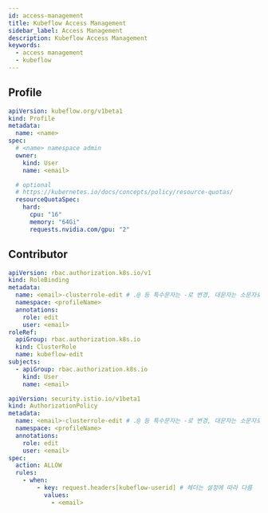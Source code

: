 ```yaml
---
id: access-management
title: Kubeflow Access Management
sidebar_label: Access Management
description: Kubeflow Access Management
keywords:
  - access management
  - kubeflow
---
```


## Profile

```yaml
apiVersion: kubeflow.org/v1beta1
kind: Profile
metadata:
  name: <name>
spec:
  # <name> namespace admin
  owner:
    kind: User
    name: <email>

  # optional
  # https://kubernetes.io/docs/concepts/policy/resource-quotas/
  resourceQuotaSpec:
    hard:
      cpu: "16"
      memory: "64Gi"
      requests.nvidia.com/gpu: "2"
```

## Contributor

```yaml
apiVersion: rbac.authorization.k8s.io/v1
kind: RoleBinding
metadata:
  name: <email>-clusterrole-edit # .@ 등 특수문자는 -로 변경, 대문자는 소문자로 변경
  namespace: <profileName>
  annotations:
    role: edit
    user: <email>
roleRef:
  apiGroup: rbac.authorization.k8s.io
  kind: ClusterRole
  name: kubeflow-edit
subjects:
  - apiGroup: rbac.authorization.k8s.io
    kind: User
    name: <email>
```

```yaml
apiVersion: security.istio.io/v1beta1
kind: AuthorizationPolicy
metadata:
  name: <email>-clusterrole-edit # .@ 등 특수문자는 -로 변경, 대문자는 소문자로 변경
  namespace: <profileName>
  annotations:
    role: edit
    user: <email>
spec:
  action: ALLOW
  rules:
    - when:
        - key: request.headers[kubeflow-userid] # 헤더는 설정에 따라 다름
          values:
            - <email>
```
